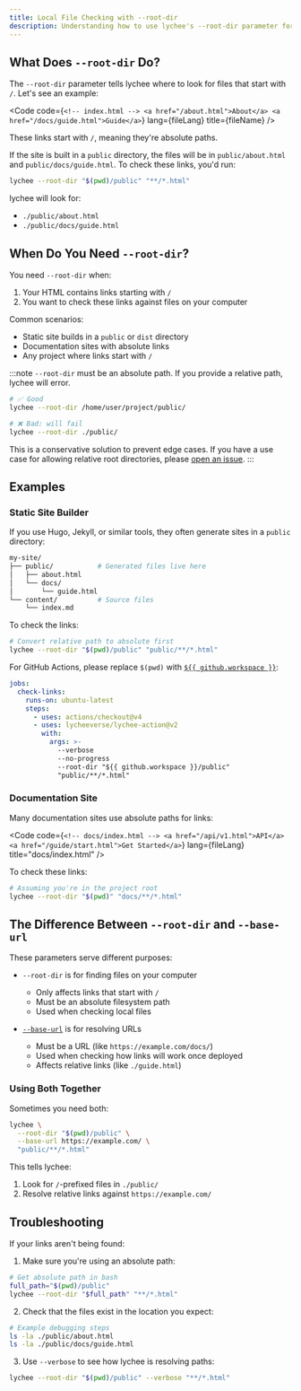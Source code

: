 ```yaml
---
title: Local File Checking with --root-dir
description: Understanding how to use lychee's --root-dir parameter for local file checking
---
```



## What Does `--root-dir` Do?

The `--root-dir` parameter tells lychee where to look for files that start with `/`. Let's see an example:

<Code
  code={`<!-- index.html -->
<a href="/about.html">About</a>
<a href="/docs/guide.html">Guide</a>`}
  lang={fileLang}
  title={fileName}
/>

These links start with `/`, meaning they're absolute paths.

If the site is built in a `public` directory, the files will be in `public/about.html` and `public/docs/guide.html`. To check these links, you'd run:

```bash
lychee --root-dir "$(pwd)/public" "**/*.html"
```

lychee will look for:

- `./public/about.html`
- `./public/docs/guide.html`

## When Do You Need `--root-dir`?

You need `--root-dir` when:

1. Your HTML contains links starting with `/`
2. You want to check these links against files on your computer

Common scenarios:

- Static site builds in a `public` or `dist` directory
- Documentation sites with absolute links
- Any project where links start with `/`

:::note
`--root-dir` must be an absolute path. If you provide a relative path, lychee will error.

```bash
# ✅ Good
lychee --root-dir /home/user/project/public/

# ❌ Bad: will fail
lychee --root-dir ./public/
```

This is a conservative solution to prevent edge cases.
If you have a use case for allowing relative root directories, please [open an issue](https://github.com/lycheeverse/lychee/issues).
:::

## Examples

### Static Site Builder

If you use Hugo, Jekyll, or similar tools, they often generate sites in a `public` directory:

```bash
my-site/
├── public/           # Generated files live here
│   ├── about.html
│   └── docs/
│       └── guide.html
└── content/          # Source files
    └── index.md
```

To check the links:

```bash
# Convert relative path to absolute first
lychee --root-dir "$(pwd)/public" "public/**/*.html"
```

For GitHub Actions, please replace `$(pwd)` with [`${{ github.workspace }}`](https://docs.github.com/en/actions/writing-workflows/choosing-what-your-workflow-does/accessing-contextual-information-about-workflow-runs#github-context):

```yaml '${{ github.workspace }}'
jobs:
  check-links:
    runs-on: ubuntu-latest
    steps:
      - uses: actions/checkout@v4
      - uses: lycheeverse/lychee-action@v2
        with:
          args: >-
            --verbose
            --no-progress
            --root-dir "${{ github.workspace }}/public"
            "public/**/*.html"
```

### Documentation Site

Many documentation sites use absolute paths for links:

<Code
  code={`<!-- docs/index.html -->
<a href="/api/v1.html">API</a>
<a href="/guide/start.html">Get Started</a>`}
  lang={fileLang}
  title="docs/index.html"
/>

To check these links:

```bash
# Assuming you're in the project root
lychee --root-dir "$(pwd)" "docs/**/*.html"
```

## The Difference Between `--root-dir` and `--base-url`

These parameters serve different purposes:

- `--root-dir` is for finding files on your computer
  - Only affects links that start with `/`
  - Must be an absolute filesystem path
  - Used when checking local files

- [`--base-url`](/recipes/base-url) is for resolving URLs
  - Must be a URL (like `https://example.com/docs/`)
  - Used when checking how links will work once deployed
  - Affects relative links (like `./guide.html`)

### Using Both Together

Sometimes you need both:

```bash
lychee \
  --root-dir "$(pwd)/public" \
  --base-url https://example.com/ \
  "public/**/*.html"
```

This tells lychee:

1. Look for `/`-prefixed files in `./public/`
2. Resolve relative links against `https://example.com/`

## Troubleshooting

If your links aren't being found:

1. Make sure you're using an absolute path:

```bash
# Get absolute path in bash
full_path="$(pwd)/public"
lychee --root-dir "$full_path" "**/*.html"
```

2. Check that the files exist in the location you expect:

```bash
# Example debugging steps
ls -la ./public/about.html
ls -la ./public/docs/guide.html
```

3. Use `--verbose` to see how lychee is resolving paths:

```bash
lychee --root-dir "$(pwd)/public" --verbose "**/*.html"
```
